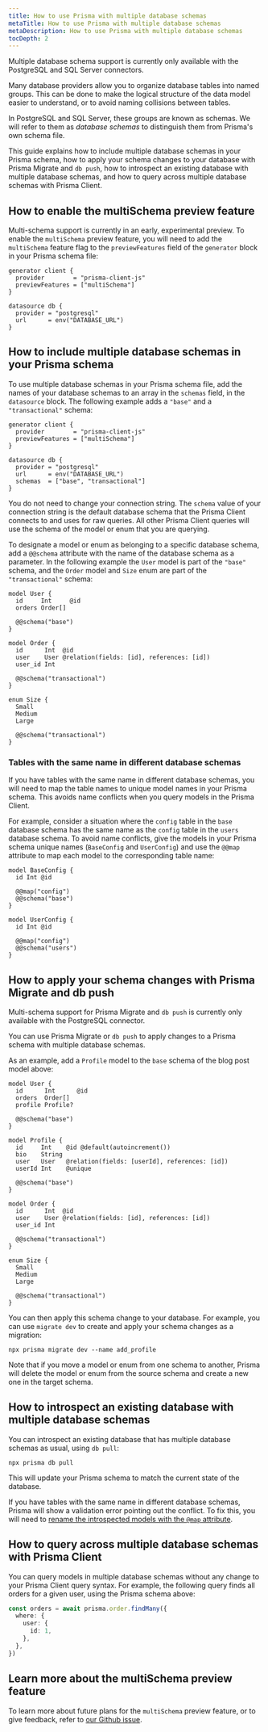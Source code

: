 ```yaml
---
title: How to use Prisma with multiple database schemas
metaTitle: How to use Prisma with multiple database schemas
metaDescription: How to use Prisma with multiple database schemas
tocDepth: 2
---
```


<TopBlock>

<Admonition type="warning">

Multiple database schema support is currently only available with the PostgreSQL and SQL Server connectors.

</Admonition>

Many database providers allow you to organize database tables into named groups. This can be done to make the logical structure of the data model easier to understand, or to avoid naming collisions between tables.

In PostgreSQL and SQL Server, these groups are known as schemas. We will refer to them as _database schemas_ to distinguish them from Prisma's own schema file.

This guide explains how to include multiple database schemas in your Prisma schema, how to apply your schema changes to your database with Prisma Migrate and `db push`, how to introspect an existing database with multiple database schemas, and how to query across multiple database schemas with Prisma Client.

</TopBlock>

## How to enable the <inlinecode>multiSchema</inlinecode> preview feature

Multi-schema support is currently in an early, experimental preview. To enable the `multiSchema` preview feature, you will need to add the `multiSchema` feature flag to the `previewFeatures` field of the `generator` block in your Prisma schema file:

```prisma file=schema.prisma highlight=3;add
generator client {
  provider        = "prisma-client-js"
  previewFeatures = ["multiSchema"]
}

datasource db {
  provider = "postgresql"
  url      = env("DATABASE_URL")
}
```

## How to include multiple database schemas in your Prisma schema

To use multiple database schemas in your Prisma schema file, add the names of your database schemas to an array in the `schemas` field, in the `datasource` block. The following example adds a `"base"` and a `"transactional"` schema:

```prisma file=schema.prisma highlight=9;add
generator client {
  provider        = "prisma-client-js"
  previewFeatures = ["multiSchema"]
}

datasource db {
  provider = "postgresql"
  url      = env("DATABASE_URL")
  schemas  = ["base", "transactional"]
}
```

You do not need to change your connection string. The `schema` value of your connection string is the default database schema that the Prisma Client connects to and uses for raw queries. All other Prisma Client queries will use the schema of the model or enum that you are querying.

To designate a model or enum as belonging to a specific database schema, add a `@@schema` attribute with the name of the database schema as a parameter. In the following example the `User` model is part of the `"base"` schema, and the `Order` model and `Size` enum are part of the `"transactional"` schema:

```prisma file=schema.prisma highlight=5,13;add
model User {
  id     Int     @id
  orders Order[]

  @@schema("base")
}

model Order {
  id      Int  @id
  user    User @relation(fields: [id], references: [id])
  user_id Int

  @@schema("transactional")
}

enum Size {
  Small
  Medium
  Large

  @@schema("transactional")
}
```

### Tables with the same name in different database schemas

If you have tables with the same name in different database schemas, you will need to map the table names to unique model names in your Prisma schema. This avoids name conflicts when you query models in the Prisma Client.

For example, consider a situation where the `config` table in the `base` database schema has the same name as the `config` table in the `users` database schema. To avoid name conflicts, give the models in your Prisma schema unique names (`BaseConfig` and `UserConfig`) and use the `@@map` attribute to map each model to the corresponding table name:

```prisma file=schema.prisma
model BaseConfig {
  id Int @id

  @@map("config")
  @@schema("base")
}

model UserConfig {
  id Int @id

  @@map("config")
  @@schema("users")
}
```

## How to apply your schema changes with Prisma Migrate and <inlineCode>db push</inlineCode>

<Admonition type="warning">

Multi-schema support for Prisma Migrate and `db push` is currently only available with the PostgreSQL connector.

</Admonition>

You can use Prisma Migrate or `db push` to apply changes to a Prisma schema with multiple database schemas.

As an example, add a `Profile` model to the `base` schema of the blog post model above:

```prisma file=schema.prisma highlight=4,9-16;add
model User {
  id      Int      @id
  orders  Order[]
  profile Profile?

  @@schema("base")
}

model Profile {
  id     Int    @id @default(autoincrement())
  bio    String
  user   User   @relation(fields: [userId], references: [id])
  userId Int    @unique

  @@schema("base")
}

model Order {
  id      Int  @id
  user    User @relation(fields: [id], references: [id])
  user_id Int

  @@schema("transactional")
}

enum Size {
  Small
  Medium
  Large

  @@schema("transactional")
}
```

You can then apply this schema change to your database. For example, you can use `migrate dev` to create and apply your schema changes as a migration:

```terminal
npx prisma migrate dev --name add_profile
```

Note that if you move a model or enum from one schema to another, Prisma will delete the model or enum from the source schema and create a new one in the target schema.

## How to introspect an existing database with multiple database schemas

<!-- TODO: check if need admonition about SQL Server -->

You can introspect an existing database that has multiple database schemas as usual, using `db pull`:

```terminal
npx prisma db pull
```

This will update your Prisma schema to match the current state of the database.

If you have tables with the same name in different database schemas, Prisma will show a validation error pointing out the conflict. To fix this, you will need to [rename the introspected models with the `@map` attribute](#tables-with-the-same-name-in-different-database-schemas).

## How to query across multiple database schemas with Prisma Client

You can query models in multiple database schemas without any change to your Prisma Client query syntax. For example, the following query finds all orders for a given user, using the Prisma schema above:

```ts
const orders = await prisma.order.findMany({
  where: {
    user: {
      id: 1,
    },
  },
})
```

## Learn more about the <inlinecode>multiSchema</inlinecode> preview feature

To learn more about future plans for the `multiSchema` preview feature, or to give feedback, refer to [our Github issue](https://github.com/prisma/prisma/issues/1122).
